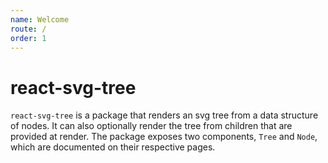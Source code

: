 ```yaml
---
name: Welcome
route: /
order: 1
---
```



# react-svg-tree

<Tree width={200} height={75} rootId="A" showLabels={true}>
  <Node id="A" childNodes={['B', 'C', 'D']} />
  <Node id="B" childNodes={['E', 'F']} />
  <Node id="C" childNodes={['G', 'H']} />
  <Node id="D" childNodes={['I']} />
  <Node id="E"/>
  <Node id="F"/>
  <Node id="G"/>
  <Node id="H"/>
  <Node id="I"/>
</Tree>

`react-svg-tree` is a package that renders an svg tree from a data structure of nodes. It can also optionally render the tree from children that are provided at render. The package exposes two components, `Tree` and `Node`, which are documented on their respective pages.